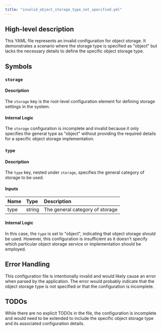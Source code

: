 ```yaml
---
title: "invalid_object_storage_type_not_specified.yml"
---
```


## High-level description
This YAML file represents an invalid configuration for object storage. It demonstrates a scenario where the storage type is specified as "object" but lacks the necessary details to define the specific object storage type.

## Symbols

### `storage`
#### Description
The `storage` key is the root-level configuration element for defining storage settings in the system.

#### Internal Logic
The `storage` configuration is incomplete and invalid because it only specifies the general type as "object" without providing the required details for a specific object storage implementation.

### `type`
#### Description
The `type` key, nested under `storage`, specifies the general category of storage to be used.

#### Inputs
| Name | Type | Description |
|:-----|:-----|:------------|
| type | string | The general category of storage |

#### Internal Logic
In this case, the `type` is set to "object", indicating that object storage should be used. However, this configuration is insufficient as it doesn't specify which particular object storage service or implementation should be employed.

## Error Handling
This configuration file is intentionally invalid and would likely cause an error when parsed by the application. The error would probably indicate that the object storage type is not specified or that the configuration is incomplete.

## TODOs
While there are no explicit TODOs in the file, the configuration is incomplete and would need to be extended to include the specific object storage type and its associated configuration details.